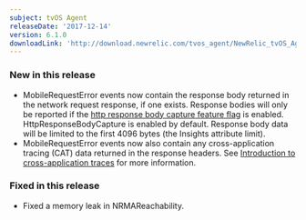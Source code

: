 ```yaml
---
subject: tvOS Agent
releaseDate: '2017-12-14'
version: 6.1.0
downloadLink: 'http://download.newrelic.com/tvos_agent/NewRelic_tvOS_Agent_6.1.0.zip'
---
```


### New in this release

* MobileRequestError events now contain the response body returned in the network request response, if one exists. Response bodies will only be reported if the [http response body capture feature flag](https://docs.newrelic.com/docs/mobile-monitoring/new-relic-mobile-ios/api-guides/ios-agent-configuration-feature-flags#httpResponseBodyCapture) is enabled. HttpResponseBodyCapture is enabled by default. Response body data will be limited to the first 4096 bytes (the Insights attribute limit).
* MobileRequestError events now also contain any cross-application tracing (CAT) data returned in the response headers. See [Introduction to cross-application traces](https://docs.newrelic.com/docs/apm/transactions/cross-application-traces/introduction-cross-application-traces) for more information.

### Fixed in this release

* Fixed a memory leak in NRMAReachability.
